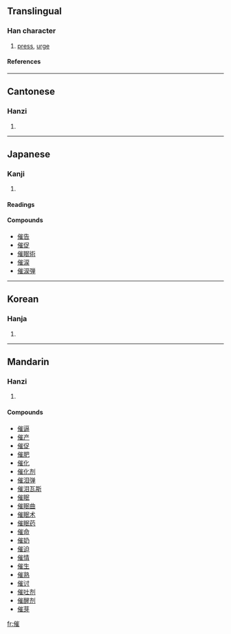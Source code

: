 ==Translingual==
===Han character===
{{Han char|rn=9|rad=人|as=11|sn=13|four=2221<sub>4</sub>|canj=人山人土 (OUOG)}}
# [[press]], [[urge]]
====References====
{{Han ref|kx=0114.090|dkj=01005|dj=0242.170|hdz=10211.070|uh=50AC|ud=20652|bh=B6CA|bd=46794}}
----
==Cantonese==
===Hanzi===
{{yue-hanzi|jyut=|y=cheui1}}
# {{defn|Cantonese}}
----
==Japanese==
===Kanji===
{{ja-kanji|grade=c|rs=人11}}
# {{defn|Japanese}} 
====Readings====
{{ja-readings|on=[[さい]] (sai)|kun=[[もよおす]] (moyoosu), [[うながす]] (unagasu), [[もよおし]] (moyooshi)}}

====Compounds====
*[[催告]]
*[[催促]]
*[[催眠術]]
*[[催涙]]
*[[催涙弾]]
----
==Korean==
===Hanja===
{{ko-hanja|hangeul=최|rv=choe|mr=ch'oe}}
# {{defn|Korean}}
----
==Mandarin==
===Hanzi===
{{cmn-hanzi|pin=[[cuī]] (cui1)|wg=ts'ui<sup>1</sup>}}
# {{defn|Mandarin}}

====Compounds====
*[[催逼]]
*[[催产]]
*[[催促]]
*[[催肥]]
*[[催化]]
*[[催化剂]]
*[[催泪弹]]
*[[催泪瓦斯]]
*[[催眠]]
*[[催眠曲]]
*[[催眠术]]
*[[催眠药]]
*[[催命]]
*[[催奶]]
*[[催迫]]
*[[催情]]
*[[催生]]
*[[催熟]]
*[[催讨]]
*[[催吐剂]]
*[[催醒剂]]
*[[催芽]]

[[fr:催]]